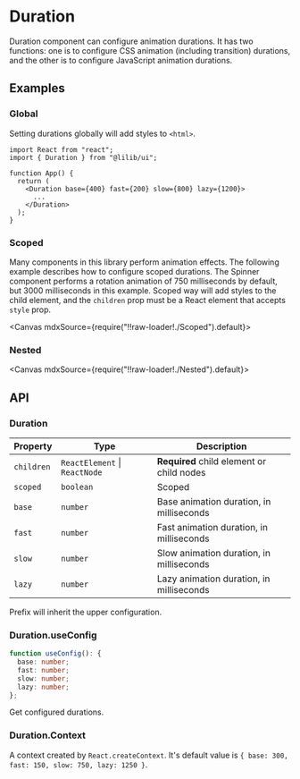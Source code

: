 
<Meta title="Configs/Duration" />

# Duration

Duration component can configure animation durations. It has two functions: one is to configure CSS animation (including transition) durations, and the other is to configure JavaScript animation durations.

## Examples

### Global

Setting durations globally will add styles to `<html>`.

```tsx
import React from "react";
import { Duration } from "@lilib/ui";

function App() {
  return (
    <Duration base={400} fast={200} slow={800} lazy={1200}>
      ...
    </Duration>
  );
}
```

### Scoped

Many components in this library perform animation effects. The following example describes how to configure scoped durations. The Spinner component performs a rotation animation of 750 milliseconds by default, but 3000 milliseconds in this example. Scoped way will add styles to the child element, and the `children` prop must be a React element that accepts `style` prop.

<Canvas mdxSource={require("!!raw-loader!./Scoped").default}>
  <Story id="examples-duration--scoped" />
</Canvas>

### Nested

<Canvas mdxSource={require("!!raw-loader!./Nested").default}>
  <Story id="examples-duration--nested" />
</Canvas>

## API

### Duration

| Property   | Type                          | Description                               |
| ---------- | ----------------------------- | ----------------------------------------- |
| `children` | `ReactElement` \| `ReactNode` | **Required** child element or child nodes |
| `scoped`   | `boolean`                     | Scoped                                    |
| `base`     | `number`                      | Base animation duration, in milliseconds  |
| `fast`     | `number`                      | Fast animation duration, in milliseconds  |
| `slow`     | `number`                      | Slow animation duration, in milliseconds  |
| `lazy`     | `number`                      | Lazy animation duration, in milliseconds  |

Prefix will inherit the upper configuration.

### Duration.useConfig

```ts
function useConfig(): {
  base: number;
  fast: number;
  slow: number;
  lazy: number;
};
```

Get configured durations.

### Duration.Context

A context created by `React.createContext`. It's default value is `{ base: 300, fast: 150, slow: 750, lazy: 1250 }`.
